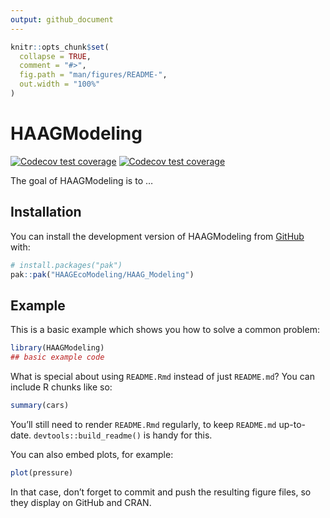 ```yaml
---
output: github_document
---
```


<!-- README.md is generated from README.Rmd. Please edit that file -->

```r
knitr::opts_chunk$set(
  collapse = TRUE,
  comment = "#>",
  fig.path = "man/figures/README-",
  out.width = "100%"
)
```

# HAAGModeling

<!-- badges: start -->
[![Codecov test coverage](https://codecov.io/gh/HAAGEcoModeling/HAAG_Modeling/graph/badge.svg)](https://app.codecov.io/gh/HAAGEcoModeling/HAAG_Modeling)
[![Codecov test coverage](https://codecov.io/gh/rmbarley/HAAGModeling/graph/badge.svg)](https://app.codecov.io/gh/rmbarley/HAAGModeling)
<!-- badges: end -->

The goal of HAAGModeling is to ...

## Installation

You can install the development version of HAAGModeling from [GitHub](https://github.com/) with:

``` r
# install.packages("pak")
pak::pak("HAAGEcoModeling/HAAG_Modeling")
```

## Example

This is a basic example which shows you how to solve a common problem:

```r
library(HAAGModeling)
## basic example code
```

What is special about using `README.Rmd` instead of just `README.md`? You can include R chunks like so:

```r
summary(cars)
```

You'll still need to render `README.Rmd` regularly, to keep `README.md` up-to-date. `devtools::build_readme()` is handy for this.

You can also embed plots, for example:

```r
plot(pressure)
```

In that case, don't forget to commit and push the resulting figure files, so they display on GitHub and CRAN.
